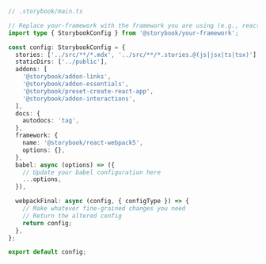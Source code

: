 ```ts
// .storybook/main.ts

// Replace your-framework with the framework you are using (e.g., react-webpack5, vue3-webpack5)
import type { StorybookConfig } from '@storybook/your-framework';

const config: StorybookConfig = {
  stories: ['../src/**/*.mdx', '../src/**/*.stories.@(js|jsx|ts|tsx)'],
  staticDirs: ['../public'],
  addons: [
    '@storybook/addon-links',
    '@storybook/addon-essentials',
    '@storybook/preset-create-react-app',
    '@storybook/addon-interactions',
  ],
  docs: {
    autodocs: 'tag',
  },
  framework: {
    name: '@storybook/react-webpack5',
    options: {},
  },
  babel: async (options) => ({
    // Update your babel configuration here
    ...options,
  }),

  webpackFinal: async (config, { configType }) => {
    // Make whatever fine-grained changes you need
    // Return the altered config
    return config;
  },
};

export default config;
```
